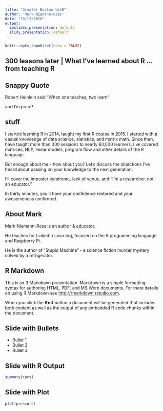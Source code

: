 ```yaml
---
title: "Greater Boston UseR"
author: "Mark Niemann-Ross"
date: "10/13/2020"
output:
  ioslides_presentation: default
  slidy_presentation: default
---
```


```r
knitr::opts_chunk$set(echo = FALSE)
```
 
## 300 lessons later | What I've learned about R ... from teaching R


## Snappy Quote

Robert Heinlein said 
"When one teaches, two learn" 

and I'm proof! 

## stuff

I started learning R in 2014, taught my first R course in 2015. I started with a casual knowledge of data science, statistics, and matrix math. Since then, have taught more than 300 sessions to nearly 60,000 learners. I've covered matrices, NLP, linear models, program flow and other details of the R language. 

 But enough about me - how about you? Let's discuss the objections I've heard about passing on your knowledge to the next generation. 

I'll cover the imposter syndrome, lack of venue, and "I'm a researcher, not an educator." 

In thirty minutes, you'll have your confidence restored and your awesomeness confirmed. 

## About Mark
Mark Niemann-Ross is an author & educator. 

He teaches for LinkedIn Learning, focused on the R programming language and Raspberry Pi. 

He is the author of "Stupid Machine" - a science fiction murder mystery solved by a refrigerator.


## R Markdown

This is an R Markdown presentation. Markdown is a simple formatting syntax for authoring HTML, PDF, and MS Word documents. For more details on using R Markdown see <http://rmarkdown.rstudio.com>.

When you click the **Knit** button a document will be generated that includes both content as well as the output of any embedded R code chunks within the document.

## Slide with Bullets

- Bullet 1
- Bullet 2
- Bullet 3

## Slide with R Output

```r
summary(cars)
```

## Slide with Plot

```r
plot(pressure)
```
